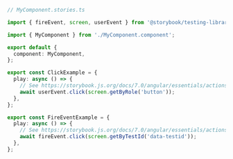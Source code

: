 ```ts
// MyComponent.stories.ts

import { fireEvent, screen, userEvent } from '@storybook/testing-library';

import { MyComponent } from './MyComponent.component';

export default {
  component: MyComponent,
};

export const ClickExample = {
  play: async () => {
    // See https://storybook.js.org/docs/7.0/angular/essentials/actions#automatically-matching-args to learn how to setup logging in the Actions panel
    await userEvent.click(screen.getByRole('button'));
  },
};

export const FireEventExample = {
  play: async () => {
    // See https://storybook.js.org/docs/7.0/angular/essentials/actions#automatically-matching-args to learn how to setup logging in the Actions panel
    await fireEvent.click(screen.getByTestId('data-testid'));
  },
};
```